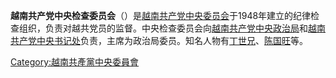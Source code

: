 {{Infobox Vietnamese
| title  = 越南共产党中央检查委员会
| qn     = Ủy ban Kiểm tra Trung ương Đảng Cộng sản Việt Nam
| chunom = 委班檢查執行中央黨共産越南
}}'''越南共产党中央检查委员会'''（{{vie|v=Ủy ban Kiểm tra Trung ương Đảng Cộng sản Việt Nam|hn=委班檢查執行中央黨共産越南|f=y}}）是[[越南共产党|越南共产党]][[越南共产党中央委员会|中央委员会]]于1948年建立的纪律检查组织，负责对越共党员的监督。中央检查委员会向[[越南共产党中央政治局|越南共产党中央政治局]]和[[越南共产党中央书记处|越南共产党中央书记处]]负责，主席为政治局委员。知名人物有[[丁世兄|丁世兄]]、[[陈国旺_(政治人物)|陈国旺]]等。
{{越南政治}}
{{Vietnam-stub}}
[[Category:越南共產黨中央委員會|Category:越南共產黨中央委員會]]